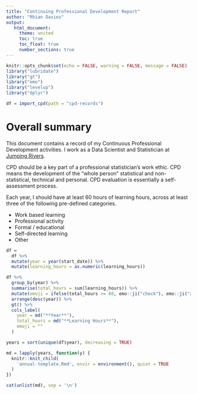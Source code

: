 ```yaml
---
title: "Continuing Professional Development Report"
author: "Rhian Davies"
output:
   html_document:
     theme: united
     toc: true
     toc_float: true
     number_sections: true
---
```


```r
knitr::opts_chunk$set(echo = FALSE, warning = FALSE, message = FALSE)
library("lubridate")
library("gt")
library("emo")
library("levelup")
library("dplyr")

df = import_cpd(path = "cpd-records")
```

# Overall summary

This document contains a record of my Continuous Professional Development activities. I work as a Data Scientist and Statistician at [Jumping Rivers](www.jumpingrivers.com). 

CPD should be a key part of a professional statistician's work ethic. CPD means the development of the "whole person" statistical and non-statistical, technical and personal. CPD evaluation is essentially a self-assessment process.

Each year, I should have at least 60 hours of learning hours, across at least three of the following pre-defined categories. 

  * Work based learning
  * Professional activity
  * Formal / educational
  * Self-directed learning
  * Other


```r
df = 
  df %>%
  mutate(year = year(start_date)) %>%
  mutate(learning_hours = as.numeric(learning_hours))

df %>% 
  group_by(year) %>% 
  summarise(total_hours = sum(learning_hours)) %>%
  mutate(emoji = ifelse(total_hours >= 60, emo::ji("check"), emo::ji("x"))) %>% 
  arrange(desc(year)) %>% 
  gt() %>% 
  cols_label(
    year = md("**Year**"),
    total_hours = md("**Learning Hours**"),
    emoji = ""
  )
```

```r
years = sort(unique(df$year), decreasing = TRUE)

md = lapply(years, function(y) {
  knitr::knit_child(
    'annual-template.Rmd', envir = environment(), quiet = TRUE
  )
})

cat(unlist(md), sep = '\n')
```

